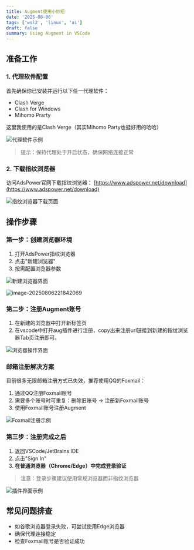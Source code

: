 ```yaml
---
title: Augment使用小妙招 
date: '2025-08-06'
tags: ['wsl2', 'linux', 'ai']
draft: false
summary: Using Augment in VSCode
---
```

## 准备工作

### 1. 代理软件配置

首先确保你已安装并运行以下任一代理软件：

- Clash Verge
- Clash for Windows 
- Mihomo Prarty

这里我使用的是Clash Verge（其实Mihomo Party也挺好用的哈哈）

![代理软件示例](https://xiaozhublog.oss-cn-qingdao.aliyuncs.com/myblogimg/image-20250806220711849.png)

> 提示：保持代理处于开启状态，确保网络连接正常

### 2. 下载指纹浏览器

访问AdsPower官网下载指纹浏览器：
[https://www.adspower.net/download](https://www.adspower.net/download)

![指纹浏览器下载页面](https://xiaozhublog.oss-cn-qingdao.aliyuncs.com/myblogimg/image-20250806221113790.png)

## 操作步骤

### 第一步：创建浏览器环境

1. 打开AdsPower指纹浏览器
2. 点击"新建浏览器"
3. 按需配置浏览器参数

![新建浏览器界面](https://xiaozhublog.oss-cn-qingdao.aliyuncs.com/myblogimg/image-20250806221650401.png)

![image-20250806221842069](https://xiaozhublog.oss-cn-qingdao.aliyuncs.com/myblogimg/image-20250806221842069.png)

### 第二步：注册Augment账号

1. 在新建的浏览器中打开新标签页
2. 在vscode中打开aug插件进行注册，copy出来注册url链接到新建的指纹浏览器Tab页注册即可。

![浏览器操作界面](https://xiaozhublog.oss-cn-qingdao.aliyuncs.com/myblogimg/image-20250806221944141.png)

### 邮箱注册解决方案

目前很多无限邮箱注册方式已失效，推荐使用QQ的Foxmail：

1. 通过QQ注册Foxmail账号
2. 需要多个账号时可重复：删除旧账号 → 注册新Foxmail账号
3. 使用Foxmail账号注册Augment

![Foxmail注册示例](https://xiaozhublog.oss-cn-qingdao.aliyuncs.com/myblogimg/image-20250806222807765.png)

### 第三步：注册完成之后

1. 返回VSCode/JetBrains IDE
2. 点击"Sign In"
3. **在普通浏览器（Chrome/Edge）中完成登录验证**

> 注意：登录步骤建议使用常规浏览器而非指纹浏览器

![插件界面示例](https://xiaozhublog.oss-cn-qingdao.aliyuncs.com/myblogimg/image-20250806220604230.png)

## 常见问题排查

- 如谷歌浏览器登录失败，可尝试使用Edge浏览器
- 确保代理连接稳定
- 检查Foxmail账号是否验证成功

